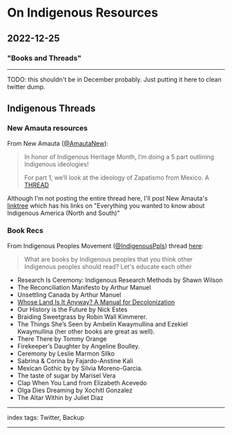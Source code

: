 # On Indigenous Resources

## 2022-12-25

### "Books and Threads"

---

TODO: this shouldn't be in December probably. Just putting it here to clean twitter dump.

## Indigenous Threads

### New Amauta resources

From New Amauta ([@AmautaNew](https://twitter.com/AmautaNew)):

> In honor of Indigenous Heritage Month, I’m doing a 5 part outlining Indigenous ideologies! 
>
> For part 1, we’ll look at the ideology of Zapatismo from Mexico. A [THREAD](https://twitter.com/AmautaNew/status/1587654893908525056?t=tmtEfvI0I7KsyNoEQMGuVg&s=19)

Although I'm not posting the entire thread here, I'll post New Amauta's [linktree](https://linktr.ee/NewAmauta) which has his links on "Everything you wanted to know about Indigenous America (North and South)"

### Book Recs

From Indigenous Peoples Movement ([@IndigenousPpls](https://twitter.com/IndigenousPpls)) thread [here](https://twitter.com/IndigenousPpls/status/1583202802163032066?t=2H3-4uEh1iGDBQqA6V7GKw&s=19):

> What are books by Indigenous peoples that you think other Indigenous peoples should read? Let's educate each other

- Research Is Ceremony: Indigenous Research Methods by Shawn Wilson
- The Reconciliation Manifesto by Arthur Manuel
- Unsettling Canada by Arthur Manuel
- [Whose Land Is It Anyway? A Manual for Decolonization](https://fpse.ca/decolonization_manual_whose_land_is_it_anyway)
- Our History is the Future by Nick Estes
- Braiding Sweetgrass by Robin Wall Kimmerer.
- The Things She’s Seen by Ambelin Kwaymullina and Ezekiel Kwaymullina (her other books are great as well).
- There There by Tommy Orange
- Firekeeper’s Daughter by Angeline Boulley.
- Ceremony by Leslie Marmon Silko
- Sabrina & Corina by Fajardo-Anstine Kali
- Mexican Gothic by by Silvia Moreno-Garcia.
- The taste of sugar by Marisel Vera
- Clap When You Land from Elizabeth Acevedo
- Olga Dies Dreaming by Xochitl Gonzalez
- The Altar Within by Juliet Diaz

---

index tags: Twitter, Backup

---